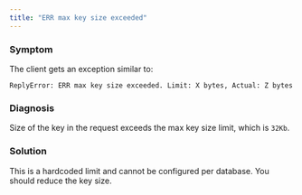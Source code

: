 ```yaml
---
title: "ERR max key size exceeded"
---
```

### Symptom
The client gets an exception similar to:
```
ReplyError: ERR max key size exceeded. Limit: X bytes, Actual: Z bytes
```
### Diagnosis
Size of the key in the request exceeds the max key size limit, which is `32Kb`.
### Solution
This is a hardcoded limit and cannot be configured per database. You should
reduce the key size.